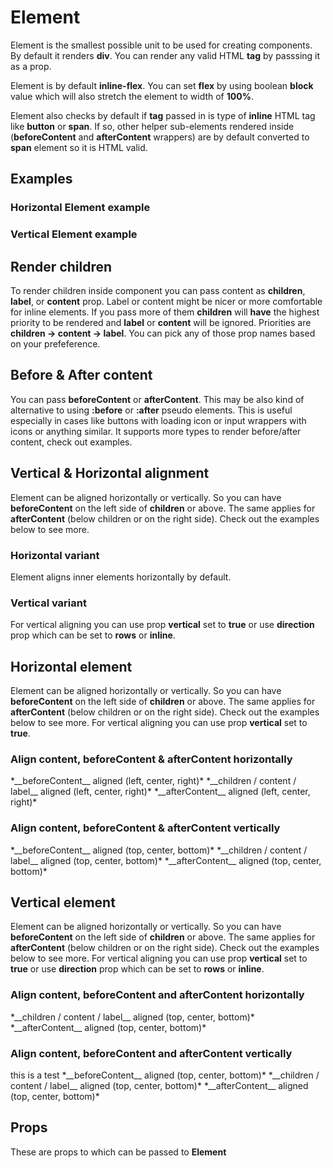 
# Element

Element is the smallest possible unit to be used for creating components.
By default it renders **div**. You can render any valid HTML **tag** by
passsing it as a prop.

Element is by default **inline-flex**. You can set **flex** by using
boolean **block** value which will also stretch the element to width of
**100%**.

Element also checks by default if **tag** passed in is type of **inline**
HTML tag like **button** or **span**. If so, other helper sub-elements
rendered inside (**beforeContent** and **afterContent** wrappers) are by
default converted to **span** element so it is HTML valid.

## Examples

### Horizontal Element example

<ExampleHorizontal />

### Vertical Element example

<ExampleVertical />

## Render children

To render children inside component you can pass content as
**children**, **label**, or **content** prop. Label or content might be
nicer or more comfortable for inline elements. If you pass more of them
**children** will **have** the highest priority to be rendered and
**label** or **content** will be ignored. Priorities are **children →
content → label**. You can pick any of those prop names based on your
prefeference.

<RenderChildren />

## Before & After content

You can pass **beforeContent** or **afterContent**. This may be also
kind of alternative to using **:before** or **:after** pseudo elements.
This is useful especially in cases like buttons with loading icon or
input wrappers with icons or anything similar. It supports more types to
render before/after content, check out examples.

<BeforeAfterContent />

## Vertical & Horizontal alignment

Element can be aligned horizontally or vertically. So you can have
**beforeContent** on the left side of **children** or above. The same
applies for **afterContent** (below children or on the right side).
Check out the examples below to see more.

### Horizontal variant

Element aligns inner elements horizontally by default.

<HorizontalVariant />

### Vertical variant

For vertical aligning you can use prop **vertical** set to **true** or
use **direction** prop which can be set to **rows** or **inline**.

<VerticalVariant />

## Horizontal element

Element can be aligned horizontally or vertically. So you can have
**beforeContent** on the left side of **children** or above. The same
applies for **afterContent** (below children or on the right side).
Check out the examples below to see more. For vertical aligning you can
use prop **vertical** set to **true**.

### Align content, beforeContent & afterContent horizontally

<Grid columns={3}>
  <Column>
    <HorizontalHorizontalBeforeContentAlignment />
    *__beforeContent__ aligned (left, center, right)*
  </Column>
  <Column>
    <HorizontalHorizontalContentAlignment />
    *__children / content / label__ aligned (left, center, right)*
  </Column>
  <Column>
    <HorizontalHorizontalAfterContentAlignment />
    *__afterContent__ aligned (left, center, right)*
  </Column>
</Grid>

### Align content, beforeContent & afterContent vertically

<Grid columns={3}>
  <Column>
    <HorizontalVerticalBeforeContentAlignment />
    *__beforeContent__ aligned (top, center, bottom)*
  </Column>
  <Column>
    <HorizontalVerticalContentAlignment />
    *__children / content / label__ aligned (top, center, bottom)*
  </Column>
  <Column>
    <HorizontalVerticalAfterContentAlignment />
    *__afterContent__ aligned (top, center, bottom)*
  </Column>
</Grid>

## Vertical element

Element can be aligned horizontally or vertically. So you can have
**beforeContent** on the left side of **children** or above. The same
applies for **afterContent** (below children or on the right side).
Check out the examples below to see more. For vertical aligning you can
use prop **vertical** set to **true** or use **direction** prop which
can be set to **rows** or **inline**.

### Align content, beforeContent and afterContent horizontally

<Grid columns={3}>
  <Column>
    <HorizontalVerticalBeforeContentAlignment />
  </Column>
  <Column>
    <HorizontalVerticalContentAlignment />
    *__children / content / label__ aligned (top, center, bottom)*
  </Column>
  <Column>
    <HorizontalVerticalAfterContentAlignment />
    *__afterContent__ aligned (top, center, bottom)*
  </Column>
</Grid>

### Align content, beforeContent and afterContent vertically

<Grid columns={3}>
  <Column>
    <HorizontalVerticalBeforeContentAlignment>
      this is a test
    </HorizontalVerticalBeforeContentAlignment>
    *__beforeContent__ aligned (top, center, bottom)*

  </Column>
  <Column>
    <HorizontalVerticalContentAlignment />
    *__children / content / label__ aligned (top, center, bottom)*
  </Column>
  <Column>
    <HorizontalVerticalAfterContentAlignment />
    *__afterContent__ aligned (top, center, bottom)*
  </Column>
</Grid>

## Props

These are props to which can be passed to **Element**

<Props />

